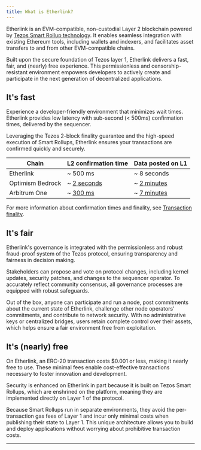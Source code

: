 ```yaml
---
title: What is Etherlink?
---
```



Etherlink is an EVM-compatible, non-custodial Layer 2 blockchain powered by [Tezos Smart Rollup technology](https://tezos.com/developers/smart-rollups/).
It enables seamless integration with existing Ethereum tools, including wallets and indexers, and facilitates asset transfers to and from other EVM-compatible chains.

Built upon the secure foundation of Tezos layer 1, Etherlink delivers a fast, fair, and (nearly) free experience.
This permissionless and censorship-resistant environment empowers developers to actively create and participate in the next generation of decentralized applications.

## It's fast

Experience a developer-friendly environment that minimizes wait times.
Etherlink provides low latency with sub-second (< 500ms) confirmation times, delivered by the sequencer.

Leveraging the Tezos 2-block finality guarantee and the high-speed execution of Smart Rollups, Etherlink ensures your transactions are confirmed quickly and securely.

<table class="customTableContainer">
  <thead>
    <tr>
      <th>Chain</th>
      <th>L2 confirmation time</th>
      <th>Data posted on L1</th>
    </tr>
  </thead>
  <tbody>
    <tr>
      <td>Etherlink</td>
      <td>~ <span class="emphasize-advantage">500 ms</span></td>
      <td>~ <span class="emphasize-advantage">8 seconds</span></td>
    </tr>
    <tr>
      <td>Optimism Bedrock</td>
      <td>~ <a class="deemphasize-disadvantage" href="https://community.optimism.io/docs/developers/build/differences/#blocks" target="_blank" rel="noopener noreferrer">2 seconds</a></td>
      <td>~ <a class="deemphasize-disadvantage" href="https://optimistic.etherscan.io/batches" target="_blank" rel="noopener noreferrer">2 minutes</a></td>
    </tr>
    <tr>
      <td>Arbitrum One</td>
      <td>~ <a class="deemphasize-disadvantage" href="https://arbiscan.io/" target="_blank" rel="noopener noreferrer">300 ms</a></td>
      <td>~ <a class="deemphasize-disadvantage" href="https://arbiscan.io/batches" target="_blank" rel="noopener noreferrer">7 minutes</a></td>
    </tr>
  </tbody>
</table>

For more information about confirmation times and finality, see [Transaction finality](/network/architecture#transaction-finality).

## It's fair

Etherlink's governance is integrated with the permissionless and robust fraud-proof system of the Tezos protocol, ensuring transparency and fairness in decision making.

Stakeholders can propose and vote on protocol changes, including kernel updates, security patches, and changes to the sequencer operator.
To accurately reflect community consensus, all governance processes are equipped with robust safeguards.

Out of the box, anyone can participate and run a node, post commitments about the current state of Etherlink, challenge other node operators' commitments, and contribute to network security.
With no administrative keys or centralized bridges, users retain complete control over their assets, which helps ensure a fair environment free from exploitation.

## It's (nearly) free

On Etherlink, an ERC-20 transaction costs $0.001 or less, making it nearly free to use.
These minimal fees enable cost-effective transactions necessary to foster innovation and development.

Security is enhanced on Etherlink in part because it is built on Tezos Smart Rollups, which are enshrined on the platform, meaning they are implemented directly on Layer 1 of the protocol.

Because Smart Rollups run in separate environments, they avoid the per-transaction gas fees of Layer 1 and incur only minimal costs when publishing their state to Layer 1.
This unique architecture allows you to build and deploy applications without worrying about prohibitive transaction costs.

***

<Cta
  title="How do I start building on Etherlink?"
  description="Great question! Start with this documentation and also:"
  btnText="Join our Discord"
  link="https://discord.com/invite/etherlink"
  iconUrl="/img/ctaIcons/discordCtaIcon.svg"
/>
